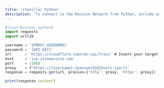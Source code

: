 ```yaml
---
title: '(Vanilla) Python'
description: 'To connect to the Massive Network from Python, include your encoded credentials in the proxy address (this usage doesn’t risk leaking your API token to a shared history file per the caveat for Curl):'
---
```


```javascript
#!/usr/bin/env python3
import requests
import urllib

username = '{PROXY_USERNAME}'
password = '{API_KEY}'
url      = 'https://cloudflare.com/cdn-cgi/trace' # Insert your target URL here
host     = 'isp.joinmassive.com'
port     = 33080
proxy    = f'https://{username}:{password}@{host}:{port}'
response = requests.get(url, proxies={'http': proxy, 'https': proxy})

print(response.content)
```
